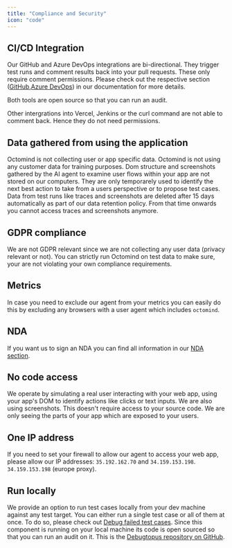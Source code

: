 ```yaml
---
title: "Compliance and Security"
icon: "code"
---
```


## CI/CD Integration

Our GitHub and Azure DevOps integrations are bi-directional. They trigger test runs and comment results back into your pull requests.
These only require comment permissions. Please check out the respective section ([GitHub](/integrations/quickstart-GitHub),[Azure DevOps](/integrations/quickstart-Azure)) in our documentation for more details.

<Tip>Both tools are open source so that you can run an audit.</Tip>

Other intergrations into Vercel, Jenkins or the curl command are not able to comment back. Hence they do not need permissions.

## Data gathered from using the application

Octomind is not collecting user or app specific data. Octomind is not using any customer data for training purposes. Dom structure and screenshots gathered by the AI agent to examine user flows
within your app are not stored on our computers. They are only temporarely used to identify the next best action to take from a users perspective or to propose test cases. Data from test runs like
traces and screenshots are deleted after 15 days automatically as part of our data retention policy. From that time onwards you cannot access traces and screenshots anymore.

## GDPR compliance

We are not GDPR relevant since we are not collecting any user data (privacy relevant or not). You can strictly run
Octomind on test data to make sure, your are not violating your own compliance requirements.

## Metrics

In case you need to exclude our agent from your metrics you can easily do this by excluding any browsers with a user agent
which includes `octomind`.

## NDA

If you want us to sign an NDA you can find all information in our [NDA section](/data-governance/nda).

## No code access

We operate by simulating a real user interacting with your web app, using your app's DOM to identify actions like clicks or text
inputs. We are also using screenshots. This doesn't require access to your source code. We are only seeing the parts of your app
which are exposed to your users.

## One IP address

If you need to set your firewall to allow our agent to access your web app, please allow our IP addresses: `35.192.162.70` and `34.159.153.198`.
`34.159.153.198` (europe proxy).

## Run locally

We provide an option to run test cases locally from your dev machine against any test target. You can either run a single test
case or all of them at once. To do so, please check out [Debug failed test cases](/debugtopus). Since this component is running
on your local machine its code is open sourced so that you can run an audit on it. This is the
[Debugtopus repository on GitHub](https://github.com/OctoMind-dev/debugtopus).

